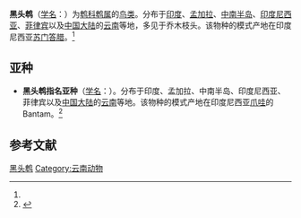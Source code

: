 {{Speciesbox
| name = 黑头鹎
| image = Pycnonotus atriceps-20031005B.jpg
| status = LC 
| status_system = IUCN3.1
| status_ref = <ref>{{IUCN2006|assessors=[[BirdLife_International|BirdLife International]]|year=2004|id=52210|title=Pycnonotus atriceps|downloaded=12 May 2006}}</ref>
| genus = Pycnonotus
| species = atriceps
| authority = (Temminck)<ref name='id2707'>{{cite web| url =http://www.bioinfo.cn/db05/BjdwSpecies.php?action=view&id=2707| title =黑头鹎| work =《中国动物物种编目数据库》| publisher =中国科学院微生物研究所| author =中国科学院动物研究所| accessdate =2009-04-04| deadurl =yes| archiveurl =https://web.archive.org/web/20160305000255/http://www.bioinfo.cn/db05/BjdwSpecies.php?action=view&id=2707| archivedate =2016-03-05}}</ref>
}}

'''黑头鹎'''（[[学名|学名]]：{{lang|la|''Pycnonotus atriceps''}}）为[[鹎科|鹎科]][[鹎属|鹎属]]的[[鸟类|鸟类]]。分布于[[印度|印度]]、[[孟加拉|孟加拉]]、[[中南半岛|中南半岛]]、[[印度尼西亚|印度尼西亚]]、[[菲律宾|菲律宾]]以及[[中国大陆|中国大陆]]的[[云南|云南]]等地，多见于乔木枝头。该物种的模式产地在印度尼西亚[[苏门答腊|苏门答腊]]。<ref name='id2707'/>

==亚种==
*'''黑头鹎指名亚种'''（[[学名|学名]]：{{lang|la|''Pycnonotus atriceps atricaps''}}）。分布于印度、孟加拉、中南半岛、印度尼西亚、菲律宾以及[[中国大陆|中国大陆]]的[[云南|云南]]等地。该物种的模式产地在印度尼西亚[[爪哇|爪哇]]的Bantam。<ref name='id2708'>{{cite web| url =http://www.bioinfo.cn/db05/BjdwSpecies.php?action=view&id=2708| title =黑头鹎指名亚种| work =《中国动物物种编目数据库》| publisher =中国科学院微生物研究所| author =中国科学院动物研究所| accessdate =2009-04-04| deadurl =yes| archiveurl =https://web.archive.org/web/20131203122335/http://www.bioinfo.cn/db05/BjdwSpecies.php?action=view| archivedate =2013-12-03}}</ref>

== 参考文献 ==
{{reflist}}
{{Taxonbar|from=Q631993}}

[[Category:鹎属|黑头鹎]]
[[Category:云南动物|Category:云南动物]]


{{bird-stub}}